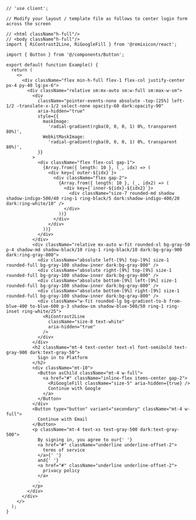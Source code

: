 ````tsx
// 'use client';

// Modify your layout / template file as follows to center login form across the screen

// <html className"h-full"/>
// <body className"h-full"/>
import { RiContrast2Line, RiGoogleFill } from '@remixicon/react';

import { Button } from '@/components/Button';

export default function Example() {
  return (
    <>
      <div className="flex min-h-full flex-1 flex-col justify-center px-4 py-40 lg:px-6">
        <div className="relative sm:mx-auto sm:w-full sm:max-w-sm">
          <div
            className="pointer-events-none absolute -top-[25%] left-1/2 -translate-x-1/2 select-none opacity-60 dark:opacity-90"
            aria-hidden="true"
            style={{
              maskImage:
                'radial-gradient(rgba(0, 0, 0, 1) 0%, transparent 80%)',
              WebkitMaskImage:
                'radial-gradient(rgba(0, 0, 0, 1) 0%, transparent 80%)',
            }}
          >
            <div className="flex flex-col gap-1">
              {Array.from({ length: 10 }, (_, idx) => (
                <div key={`outer-${idx}`}>
                  <div className="flex gap-2">
                    {Array.from({ length: 10 }, (_, idx2) => (
                      <div key={`inner-${idx}-${idx2}`}>
                        <div className="size-7 rounded-md shadow shadow-indigo-500/40 ring-1 ring-black/5 dark:shadow-indigo-400/20 dark:ring-white/10" />
                      </div>
                    ))}
                  </div>
                </div>
              ))}
            </div>
          </div>
          <div className="relative mx-auto w-fit rounded-xl bg-gray-50 p-4 shadow-md shadow-black/10 ring-1 ring-black/10 dark:bg-gray-900 dark:ring-gray-800">
            <div className="absolute left-[9%] top-[9%] size-1 rounded-full bg-gray-100 shadow-inner dark:bg-gray-800" />
            <div className="absolute right-[9%] top-[9%] size-1 rounded-full bg-gray-100 shadow-inner dark:bg-gray-800" />
            <div className="absolute bottom-[9%] left-[9%] size-1 rounded-full bg-gray-100 shadow-inner dark:bg-gray-800" />
            <div className="absolute bottom-[9%] right-[9%] size-1 rounded-full bg-gray-100 shadow-inner dark:bg-gray-800" />
            <div className="w-fit rounded-lg bg-gradient-to-b from-blue-400 to-blue-600 p-3 shadow-sm shadow-blue-500/50 ring-1 ring-inset ring-white/25">
              <RiContrast2Line
                className="size-8 text-white"
                aria-hidden="true"
              />
            </div>
          </div>
          <h2 className="mt-4 text-center text-xl font-semibold text-gray-900 dark:text-gray-50">
            Sign in to Platform
          </h2>
          <div className="mt-10">
            <Button asChild className="mt-4 w-full">
              <a href="#" className="inline-flex items-center gap-2">
                <RiGoogleFill className="size-5" aria-hidden={true} />
                Continue with Google
              </a>
            </Button>
          </div>
          <Button type="button" variant="secondary" className="mt-4 w-full">
            Continue with Email
          </Button>
          <p className="mt-4 text-xs text-gray-500 dark:text-gray-500">
            By signing in, you agree to our{' '}
            <a href="#" className="underline underline-offset-2">
              terms of service
            </a>{' '}
            and{' '}
            <a href="#" className="underline underline-offset-2">
              privacy policy
            </a>
            .
          </p>
        </div>
      </div>
    </>
  );
}

````